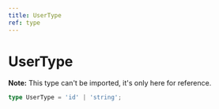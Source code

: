 ```yaml
---
title: UserType
ref: type
---
```


# UserType

**Note:** This type can't be imported, it's only here for reference.

```ts
type UserType = 'id' | 'string';
```
